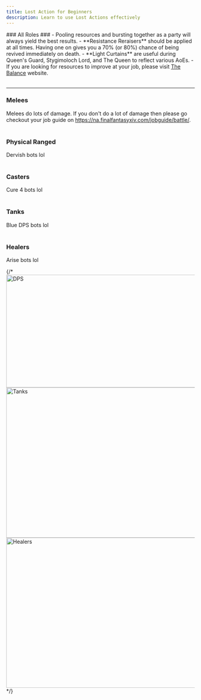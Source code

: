 ```yaml
---
title: Lost Action for Beginners
description: Learn to use Lost Actions effectively
---
```


<link
  rel="stylesheet"
  media="(prefers-color-scheme:dark)"
  href="https://cdn.jsdelivr.net/npm/@shoelace-style/shoelace@2.15.1/cdn/themes/dark.css"
  onload="document.documentElement.classList.add('sl-theme-dark');"
/>
<script type="module" src="https://cdn.jsdelivr.net/npm/@shoelace-style/shoelace@2.15.1/cdn/shoelace-autoloader.js"></script>

<body>
### All Roles ###
- Pooling resources and bursting together as a party will always yield the best results.
- **Resistance Reraisers** should be applied at all times. Having one on gives you a 70% (or 80%) chance of being revived immediately on death.
- **Light Curtains** are useful during Queen's Guard, Stygimoloch Lord, and The Queen to reflect various AoEs.
- If you are looking for resources to improve at your job, please visit <a href="https://www.thebalanceffxiv.com/" target="_blank">The Balance</a> website.
<br></br>
<hr></hr>

### Melees ###
Melees do lots of damage. If you don't do a lot of damage then please go checkout your job guide on <a href="https://na.finalfantasyxiv.com/jobguide/battle/" target="_blank">https://na.finalfantasyxiv.com/jobguide/battle/</a>.
<br></br>

### Physical Ranged ###
Dervish bots lol
<br></br>

### Casters ###
Cure 4 bots lol
<br></br>

### Tanks ###
Blue DPS bots lol
<br></br>

### Healers ###
Arise bots lol
</body>

{/* 
<Image alt="DPS" class="lost-actions-images" loading="eager" width="750" height="300" src="/drs/dps.png"/>
<Image alt="Tanks" class="lost-actions-images" loading="eager" width="750" height="400" src="/drs/tank.png"/>
<Image alt="Healers" class="lost-actions-images" loading="eager" width="750" height="400" src="/drs/healer.png"/> 
*/}